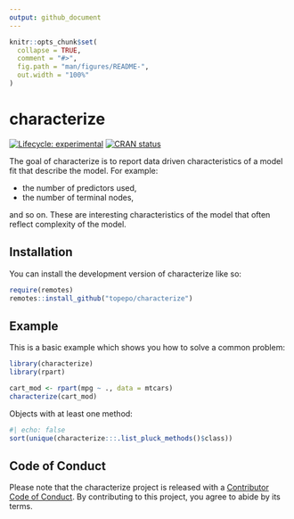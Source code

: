 ```yaml
---
output: github_document
---
```


<!-- README.md is generated from README.Rmd. Please edit that file -->

```r
knitr::opts_chunk$set(
  collapse = TRUE,
  comment = "#>",
  fig.path = "man/figures/README-",
  out.width = "100%"
)
```

# characterize

<!-- badges: start -->
[![Lifecycle: experimental](https://img.shields.io/badge/lifecycle-experimental-orange.svg)](https://lifecycle.r-lib.org/articles/stages.html#experimental)
[![CRAN status](https://www.r-pkg.org/badges/version/characterize)](https://CRAN.R-project.org/package=characterize)
<!-- badges: end -->

The goal of characterize is to report data driven characteristics of a model fit that describe the model. For example:

* the number of predictors used, 
* the number of terminal nodes, 

and so on. These are interesting characteristics of the model that often reflect complexity of the model.

## Installation

You can install the development version of characterize like so:

``` r
require(remotes)
remotes::install_github("topepo/characterize")
```

## Example

This is a basic example which shows you how to solve a common problem:

```r
library(characterize)
library(rpart)

cart_mod <- rpart(mpg ~ ., data = mtcars)
characterize(cart_mod)
```

Objects with at least one method:

```r
#| echo: false
sort(unique(characterize:::.list_pluck_methods()$class))
```

## Code of Conduct
  
Please note that the characterize project is released with a [Contributor Code of Conduct](https://contributor-covenant.org/version/2/0/CODE_OF_CONDUCT.html). By contributing to this project, you agree to abide by its terms.
